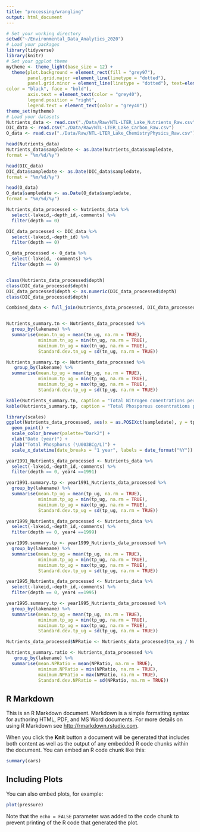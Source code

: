 ```yaml
---
title: "processing/wrangling"
output: html_document
---
```


```r
# Set your working directory
setwd("~/Environmental_Data_Analytics_2020")
# Load your packages
library(tidyverse)
library(knitr)
# Set your ggplot theme
mytheme <- theme_light(base_size = 12) +
  theme(plot.background = element_rect(fill = "grey97"),
        panel.grid.major =element_line(linetype = "dotted"),
        panel.grid.minor = element_line(linetype = "dotted"), text=element_text(size = 14, 
color = "black", face = "bold"),
        axis.text = element_text(color = "grey40"), 
        legend.position = "right",
        legend.text = element_text(color = "grey40"))
theme_set(mytheme)
# Load your datasets
Nutrients_data <- read.csv("./Data/Raw/NTL-LTER_Lake_Nutrients_Raw.csv")
DIC_data <- read.csv("./Data/Raw/NTL-LTER_Lake_Carbon_Raw.csv")
O_data <- read.csv("./Data/Raw/NTL-LTER_Lake_ChemistryPhysics_Raw.csv")

head(Nutrients_data)
Nutrients_data$sampledate <- as.Date(Nutrients_data$sampledate,
format = "%m/%d/%y")

head(DIC_data)
DIC_data$sampledate <- as.Date(DIC_data$sampledate,
format = "%m/%d/%y")

head(O_data)
O_data$sampledate <- as.Date(O_data$sampledate,
format = "%m/%d/%y")

Nutrients_data_processed <- Nutrients_data %>%
  select(-lakeid,-depth_id,-comments) %>%
  filter(depth == 0)

DIC_data_processed <- DIC_data %>%
  select(-lakeid,-depth_id) %>%
  filter(depth == 0)

O_data_processed <- O_data %>%
  select(-lakeid, -comments) %>%
  filter(depth == 0)


class(Nutrients_data_processed$depth)
class(DIC_data_processed$depth)
DIC_data_processed$depth <- as.numeric(DIC_data_processed$depth)
class(DIC_data_processed$depth)

Combined_data <- full_join(Nutrients_data_processed, DIC_data_processed)


Nutrients_summary.tn <- Nutrients_data_processed %>%
  group_by(lakename) %>%
  summarise(mean.tn_ug = mean(tn_ug, na.rm = TRUE),
            minimum.tn_ug = min(tn_ug, na.rm = TRUE),
            maximum.tn_ug = max(tn_ug, na.rm = TRUE),
            Standard.dev.tn_ug = sd(tn_ug, na.rm = TRUE))

Nutrients_summary.tp <- Nutrients_data_processed %>%
   group_by(lakename) %>%
  summarise(mean.tp_ug = mean(tp_ug, na.rm = TRUE),
            minimum.tp_ug = min(tp_ug, na.rm = TRUE),
            maximum.tp_ug = max(tp_ug, na.rm = TRUE),
            Standard.dev.tp_ug = sd(tp_ug, na.rm = TRUE))

kable(Nutrients_summary.tn, caption = "Total Nitrogen conentrations per Lake")
kable(Nutrients_summary.tp, caption = "Total Phosporous conentrations per Lake")

library(scales)
ggplot(Nutrients_data_processed, aes(x = as.POSIXct(sampledate), y = tp_ug, color = lakename)) +
  geom_point() +
  scale_color_brewer(palette="Dark2") +
  xlab("Date (year)") +
  ylab("Total Phosphorus (\U003BCg/L)") +
  scale_x_datetime(date_breaks = "1 year", labels = date_format("%Y"))

year1991_Nutrients_data_processed <- Nutrients_data %>%
  select(-lakeid,-depth_id,-comments) %>%
  filter(depth == 0, year4 ==1991)

year1991.summary.tp <- year1991_Nutrients_data_processed %>%
  group_by(lakename) %>%
  summarise(mean.tp_ug = mean(tp_ug, na.rm = TRUE),
            minimum.tp_ug = min(tp_ug, na.rm = TRUE),
            maximum.tp_ug = max(tp_ug, na.rm = TRUE),
            Standard.dev.tp_ug = sd(tp_ug, na.rm = TRUE))

year1999_Nutrients_data_processed <- Nutrients_data %>%
  select(-lakeid,-depth_id,-comments) %>%
  filter(depth == 0, year4 ==1999)

year1999.summary.tp <- year1999_Nutrients_data_processed %>%
  group_by(lakename) %>%
  summarise(mean.tp_ug = mean(tp_ug, na.rm = TRUE),
            minimum.tp_ug = min(tp_ug, na.rm = TRUE),
            maximum.tp_ug = max(tp_ug, na.rm = TRUE),
            Standard.dev.tp_ug = sd(tp_ug, na.rm = TRUE))

year1995_Nutrients_data_processed <- Nutrients_data %>%
  select(-lakeid,-depth_id,-comments) %>%
  filter(depth == 0, year4 ==1995)

year1995.summary.tp <- year1995_Nutrients_data_processed %>%
  group_by(lakename) %>%
  summarise(mean.tp_ug = mean(tp_ug, na.rm = TRUE),
            minimum.tp_ug = min(tp_ug, na.rm = TRUE),
            maximum.tp_ug = max(tp_ug, na.rm = TRUE),
            Standard.dev.tp_ug = sd(tp_ug, na.rm = TRUE))

Nutrients_data_processed$NPRatio <- Nutrients_data_processed$tn_ug / Nutrients_data_processed$tp_ug

Nutrients_summary.ratio <- Nutrients_data_processed %>%
   group_by(lakename) %>%
  summarise(mean.NPRatio = mean(NPRatio, na.rm = TRUE),
            minimum.NPRatio = min(NPRatio, na.rm = TRUE),
            maximum.NPRatio = max(NPRatio, na.rm = TRUE),
            Standard.dev.NPRatio = sd(NPRatio, na.rm = TRUE))

```

## R Markdown

This is an R Markdown document. Markdown is a simple formatting syntax for authoring HTML, PDF, and MS Word documents. For more details on using R Markdown see <http://rmarkdown.rstudio.com>.

When you click the **Knit** button a document will be generated that includes both content as well as the output of any embedded R code chunks within the document. You can embed an R code chunk like this:

```r
summary(cars)
```

## Including Plots

You can also embed plots, for example:

```r
plot(pressure)
```

Note that the `echo = FALSE` parameter was added to the code chunk to prevent printing of the R code that generated the plot.
